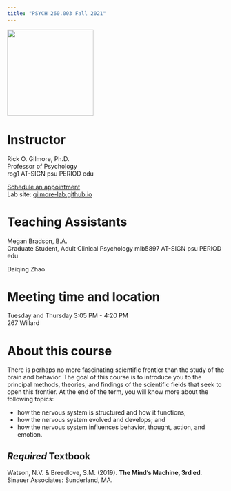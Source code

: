 ```yaml
---
title: "PSYCH 260.003 Fall 2021"
---
```


<img src ="https://media.moddb.com/cache/images/groups/1/3/2933/thumb_620x2000/brain.jpg" height=200px>

# Instructor

Rick O. Gilmore, Ph.D.</br>
Professor of Psychology</br>
rog1 AT-SIGN psu PERIOD edu</br>

[Schedule an appointment](https://doodle.com/mm/rickgilmore/book-a-time)</br>
Lab site: [gilmore-lab.github.io](http://gilmore-lab.github.io/)</br>

# Teaching Assistants

Megan Bradson, B.A.</br>
Graduate Student, Adult Clinical Psychology
mlb5897 AT-SIGN psu PERIOD edu</br>

Daiqing Zhao</br>

# Meeting time and location

Tuesday and Thursday 3:05 PM - 4:20 PM</br>
267 Willard

# About this course

There is perhaps no more fascinating scientific frontier than the study of the brain and behavior. 
The goal of this course is to introduce you to the principal methods, theories, and findings of the scientific fields that seek to open this frontier. 
At the end of the term, you will know more about the following topics:

- how the nervous system is structured and how it functions;
- how the nervous system evolved and develops; and
- how the nervous system influences behavior, thought, action, and emotion.

## *Required* Textbook

Watson, N.V. & Breedlove, S.M. (2019). **The Mind's Machine, 3rd ed**. Sinauer Associates: Sunderland, MA.

